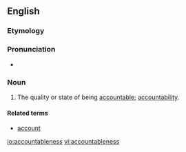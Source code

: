 ==English==

===Etymology===
{{suffix|accountable|ness}}

===Pronunciation===
* {{a|US}} {{IPA|/ə.ˈkaʊn.tə.bəl.nəs/}}
===Noun===
{{en-noun|-}}

# The quality or state of being [[accountable]]; [[accountability]].

====Related terms====
* [[account]]

[[io:accountableness]]
[[vi:accountableness]]